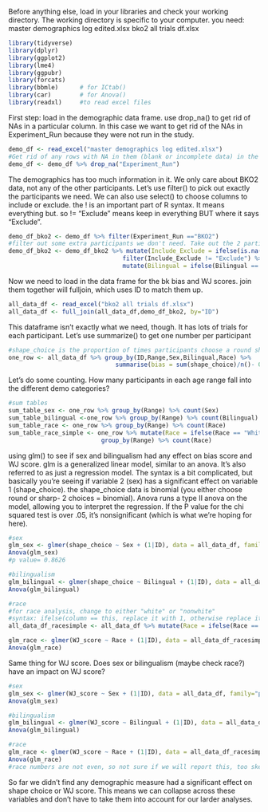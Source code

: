 Before anything else, load in your libraries and check your working directory. The working directory is specific to your computer. 
you need: master demographics log edited.xlsx
          bko2 all trials df.xlsx

```r
library(tidyverse)
library(dplyr)
library(ggplot2)
library(lme4)
library(ggpubr)
library(forcats)
library(bbmle)      # for ICtab()
library(car)        # for Anova()
library(readxl)     #to read excel files

```


First step: load in the demographic data frame. use drop_na() to get rid of NAs in a particular column. In this case we want to get rid of the NAs in Experiment_Run because they were not run in the study.
```r
demo_df <- read_excel("master demographics log edited.xlsx")
#Get rid of any rows with NA in them (blank or incomplete data) in the "Experiment Run" column
demo_df <- demo_df %>% drop_na("Experiment_Run")

```

The demographics has too much information in it. We only care about BKO2 data, not any of the other participants. Let's use filter() to pick out exactly the participants we need. We can also use select() to choose columns to include or exclude.
the ! is an important part of R syntax. It means everything but. so != "Exclude" means keep in everything BUT where it says "Exclude". 
```r
demo_df_bko2 <- demo_df %>% filter(Experiment_Run =="BKO2")
#filter out some extra participants we don't need. Take out the 2 participants we need to exclude.
demo_df_bko2 <- demo_df_bko2 %>% mutate(Include_Exclude = ifelse(is.na(Include_Exclude), "Include", "Exclude")) %>%   
                                filter(Include_Exclude != "Exclude") %>%
                                mutate(Bilingual = ifelse(Bilingual == "yes",1,0))
```


Now we need to load in the data frame for the bk bias and WJ scores. join them together will fulljoin, which 
uses ID to match them up. 
```r
all_data_df <- read_excel("bko2 all trials df.xlsx")
all_data_df <- full_join(all_data_df,demo_df_bko2, by="ID")
```

This dataframe isn't exactly what we need, though. It has lots of trials for each participant. Let's use summarize() to get one number per participant

```r
#shape_choice is the proportion of times participants choose a round shape. this is our choice bias measure.
one_row <- all_data_df %>% group_by(ID,Range,Sex,Bilingual,Race) %>%
                              summarise(bias = sum(shape_choice)/n()- 0.5)
```

Let's do some counting. How many participants in each age range fall into the different demo categories?
```r
#sum tables
sum_table_sex <- one_row %>% group_by(Range) %>% count(Sex)
sum_table_bilingual <-one_row %>% group_by(Range) %>% count(Bilingual)
sum_table_race <- one_row %>% group_by(Range) %>% count(Race)
sum_table_race_simple <- one_row %>% mutate(Race = ifelse(Race == "White", "White", "nonWhite")) %>%
                          group_by(Range) %>% count(Race)

```

using glm() to see if sex and bilingualism had any effect on bias score and WJ score. glm is a generalized linear model, similar to an anova. It's also referred to as just a regression model. The syntax is a bit complicated, but basically you're seeing if variable 2 (sex) has a significant effect on variable 1 (shape_choice). the shape_choice data is binomial (you either choose round or sharp- 2 choices = binomial). 
Anova runs a type II anova on the model, allowing you to interpret the regression. If the P value for the chi squared test is over .05, it's nonsignificant (which is what we're hoping for here).
```r
#sex
glm_sex <- glmer(shape_choice ~ Sex + (1|ID), data = all_data_df, family = "binomial")
Anova(glm_sex)
#p value= 0.8626

#bilingualism
glm_bilingual <- glmer(shape_choice ~ Bilingual + (1|ID), data = all_data_df, family = "binomial")
Anova(glm_bilingual)

#race
#for race analysis, change to either "white" or "nonwhite"
#syntax: ifelse(column == this, replace it with 1, otherwise replace it with 0)
all_data_df_racesimple <- all_data_df %>% mutate(Race = ifelse(Race == "White", "White", "nonWhite"))

glm_race <- glmer(WJ_score ~ Race + (1|ID), data = all_data_df_racesimple, family="poisson")
Anova(glm_race)

```

Same thing for WJ score. Does sex or bilingualism (maybe check race?) have an impact on WJ score?
```r
#sex
glm_sex <- glmer(WJ_score ~ Sex + (1|ID), data = all_data_df, family="poisson")
Anova(glm_sex)

#bilingualism
glm_bilingual <- glmer(WJ_score ~ Bilingual + (1|ID), data = all_data_df, family="poisson")
Anova(glm_bilingual)

#race
glm_race <- glmer(WJ_score ~ Race + (1|ID), data = all_data_df_racesimple, family="poisson")
Anova(glm_race)
#race numbers are not even, so not sure if we will report this, too skewed 
```

So far we didn't find any demographic measure had a significant effect on shape choice or WJ score. This means we can collapse across these variables and don't have to take them into account for our larder analyses. 
